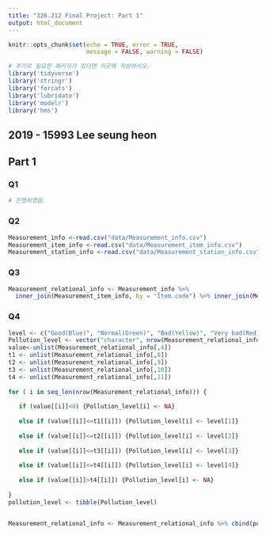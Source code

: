 ---
title: "326.212 Final Project: Part 1"
output: html_document
---

```{r setup, include = FALSE}
knitr::opts_chunk$set(echo = TRUE, error = TRUE, 
                      message = FALSE, warning = FALSE)
```

```{r packages, include = FALSE}
# 추가로 필요한 패키지가 있다면 이곳에 작성하시오.
library('tidyverse')
library('stringr')
library('forcats')
library('lubridate')
library('modelr')
library('hms')
```

## 2019 - 15993 Lee seung heon

## Part 1

### Q1

```{r}
# 진행하였음.
```

### Q2

```{r}
Measurement_info <-read.csv("data/Measurement_info.csv")
Measurement_item_info <-read.csv("data/Measurement_item_info.csv")
Measurement_station_info <-read.csv("data/Measurement_station_info.csv")
```

### Q3

```{r}

Measurement_relational_info <- Measurement_info %>% 
  inner_join(Measurement_item_info, by = "Item.code") %>% inner_join(Measurement_station_info, by = "Station.code")

```

### Q4

```{r}
level <- c("Good(Blue)", "Normal(Green)", "Bad(Yellow)", "Very bad(Red)")
Pollution_level <- vector("character", nrow(Measurement_relational_info))
value<-unlist(Measurement_relational_info[,4])
t1 <- unlist(Measurement_relational_info[,8])
t2 <- unlist(Measurement_relational_info[,9])
t3 <- unlist(Measurement_relational_info[,10])
t4 <- unlist(Measurement_relational_info[,11])
  
for ( i in seq_len(nrow(Measurement_relational_info))) {
  
   if (value[[i]]<0) {Pollution_level[i] <- NA}
  
   else if (value[[i]]<=t1[[i]]) {Pollution_level[i] <- level[1]}
     
   else if (value[[i]]<=t2[[i]]) {Pollution_level[i] <- level[2]}
  
   else if (value[[i]]<=t3[[i]]) {Pollution_level[i] <- level[3]}
  
   else if (value[[i]]<=t4[[i]]) {Pollution_level[i] <- level[4]}
   
   else if (value[[i]]>t4[[i]]) {Pollution_level[i] <- NA}
  
}
pollution_level <- tibble(Pollution_level)


Measurement_relational_info <- Measurement_relational_info %>% cbind(pollution_level)

```

